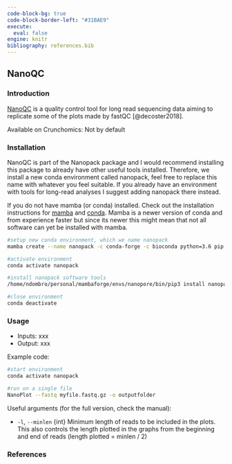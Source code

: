 ---
code-block-bg: true
code-block-border-left: "#31BAE9"
execute:
  eval: false
engine: knitr
bibliography: references.bib
---

## NanoQC

### Introduction

[NanoQC] is a quality control tool for long read sequencing data aiming to replicate some of the plots made by fastQC [@decoster2018].

Available on Crunchomics: Not by default

### Installation

NanoQC is part of the Nanopack package and I would recommend installing this package to already have other useful tools installed. Therefore, we install a new conda environment called nanopack, feel free to replace this name with whatever you feel suitable. If you already have an environment with tools for long-read analyses I suggest adding nanopack there instead.

If you do not have mamba (or conda) installed. Check out the installation instructions for [mamba](https://mamba.readthedocs.io/en/latest/mamba-installation.html#mamba-install) and [conda](https://crunchomics-documentation.readthedocs.io/en/latest/miniconda.html). Mamba is a newer version of conda and from experience faster but since its newer this might mean that not all software can yet be installed with mamba.

```{bash}
#setup new conda environment, which we name nanopack
mamba create --name nanopack -c conda-forge -c bioconda python=3.6 pip

#activate environment
conda activate nanopack 

#install nanopack software tools 
/home/ndombro/personal/mambaforge/envs/nanopore/bin/pip3 install nanopack

#close environment
conda deactivate
```


### Usage

-   Inputs: xxx
-   Output: xxx

Example code:

```{bash}
#start environment
conda activate nanopack

#run on a single file
NanoPlot --fastq myfile.fastq.gz -o outputfolder
```

Useful arguments (for the full version, check the manual):

-   `-l`, `--minlen` {int} Minimum length of reads to be included in the plots. This also controls the length plotted in the graphs from the beginning and end of reads (length plotted = minlen / 2)

### References